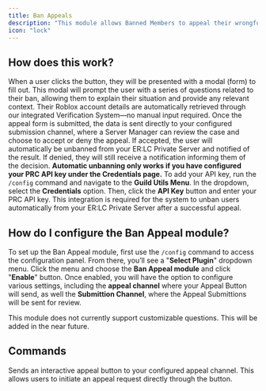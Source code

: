 ```yaml
---
title: Ban Appeals
description: "This module allows Banned Members to appeal their wrongful ban."
icon: "lock"
---
```

## How does this work?
When a user clicks the button, they will be presented with a modal (form) to fill out. This modal will prompt the user with a series of questions related to their ban, allowing them to explain their situation and provide any relevant context. Their Roblox account details are automatically retrieved through our integrated Verification System—no manual input required. Once the appeal form is submitted, the data is sent directly to your configured submission channel, where a Server Manager can review the case and choose to accept or deny the appeal. If accepted, the user will automatically be unbanned from your ER:LC Private Server and notified of the result. If denied, they will still receive a notification informing them of the decision.
<Warning>
  **Automatic unbanning only works if you have configured your PRC API key under the **Credentials** page.** To add your API key, run the `/config` command and navigate to the **Guild Utils Menu**. In the dropdown, select the **Credentials** option. Then, click the **API Key** button and enter your PRC API key. This integration is required for the system to unban users automatically from your ER:LC Private Server after a successful appeal.
</Warning>
## How do I configure the Ban Appeal module?
To set up the Ban Appeal module, first use the `/config` command to access the configuration panel. From there, you’ll see a "**Select Plugin**" dropdown menu. Click the menu and choose the **Ban Appeal module** and click "**Enable**" button. Once enabled, you will have the option to configure various settings, including the **appeal channel** where your Appeal Button will send, as well the **Submittion Channel**, where the Appeal Submittions will be sent for review.

<Note>
This module does not currently support customizable questions. This will be added in the near future.
</Note>

## Commands
<Card title="">
<CardGroup cols={1}>
<Card title="/appeal button" icon="square-1">
  Sends an interactive appeal button to your configured appeal channel. This allows users to initiate an appeal request directly through the button.
</Card>
</CardGroup>
</Card>